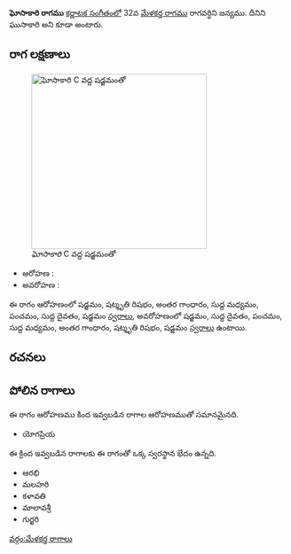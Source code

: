 {{Infobox ragam
	| name          	= ఘోసాకారి
	| synonym	    	= ఘుసాకారి
	| mela          	= 
	| chakra        	= 
	| janaka        	= 
	| type          	= షడవ
	| arohanam      	= {{svaraC|S|R3|G3|M1|P|D1|S'}} 
	| avarohanam    	= {{svaraC|S'|D1|P|M1|G3|R3|S}}
	| jeeva         	=
	| chhaya        	=
	| nyasa         	=
	| vishesha      	= 
	| equivalent  		= 
}}
{{కర్ణాటక సంగీత రాగాలు}}
'''ఘోసాకారి రాగము''' [[కర్ణాటక సంగీతం]]లో 32వ [[మేళకర్త రాగము]] రాగవర్ధిని జన్యము. దీనిని ఘుసాకారి అని కూడా అంటారు.


==రాగ లక్షణాలు==
[[Image:ghosakari_kb2wiki.png|thumb|right|316px|''ఘోసాకారి'' C వద్ద షడ్జమంతో]]

* ఆరోహణ : {{svaraC|S|R3|G3|M1|P|D1|S'}} 
* అవరోహణ : {{svaraC|S'|D1|P|M1|G3|R3|S}}

ఈ రాగం ఆరోహణంలో షడ్జమం, షట్శృతి రిషభం, అంతర గాంధారం, సుద్ద మధ్యమం, పంచమం, సుద్ద దైవతం, షడ్జమం [[స్వరాలు]], అవరోహణంలో షడ్జమం, సుద్ద దైవతం, పంచమం, సుద్ద మధ్యమం, అంతర గాంధారం, షట్శృతి రిషభం, షడ్జమం [[స్వరాలు]] ఉంటాయి.

==రచనలు==



==పోలిన రాగాలు==
ఈ రాగం ఆరోహణము కింద ఇవ్వబడిన రాగాల ఆరోహణముతో సమానమైనది.
* యోగప్రియ

ఈ క్రింద ఇవ్వబడిన రాగాలకు ఈ రాగంతో ఒక్క స్వరస్థాన భేదం ఉన్నది.
* ఆరభి
* మలహరి
* కళావతి
* మాలావశ్రీ
* గుర్జరి



[[వర్గం:మేళకర్త రాగాలు]]